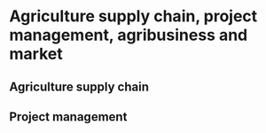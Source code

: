 # Agriculture supply chain,  project management, agribusiness and market

## Agriculture supply chain

## Project management
